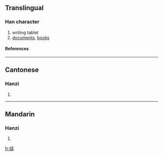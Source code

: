 {{see|牘}}

==Translingual==
===Han character===
{{Han char|rn=91|rad=片|as=08|sn=12|four=|canj=中中十弓大 (LLJNK), 中弓十弓大 (LNJNK)}}
# writing tablet
# [[documents]], [[books]]
====References====
{{Han ref|kx=0693.391|hdz=32016.240|uh=724D|ud=29261}}

----
==Cantonese==
===Hanzi===
{{yue-hanzi|jyut=|y=duk6}}
# {{defn|Cantonese}}

----
==Mandarin==
===Hanzi===
{{cmn-hanzi|tra=牘|pin=[[dú]] (du2)|wg=tu<sup>2</sup>}}
# {{defn|Mandarin}}

[[fr:牍]]